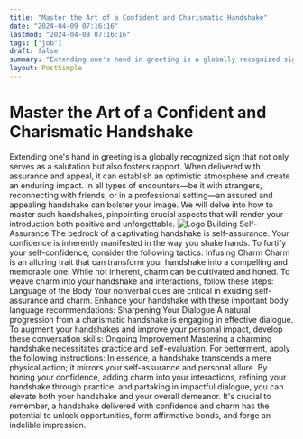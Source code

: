 ```yaml
---
title: "Master the Art of a Confident and Charismatic Handshake"
date: "2024-04-09 07:16:16"
lastmod: "2024-04-09 07:16:16"
tags: ["job"]
draft: false
summary: "Extending one's hand in greeting is a globally recognized sign that not only serves as a salutation but also fosters rapport. When delivered with assurance and appeal, it can establish an optimistic atmosphere and create an enduring impact. In all types of encounters—be it with strangers, reconnecting with friends, or in a professional setting—an assured and appealing handshake can bolster your image. We will delve into how to master such handshakes, pinpointing crucial aspects that will render your introduction both positive and unforgettable."
layout: PostSimple
---
```

# Master the Art of a Confident and Charismatic Handshake
Extending one's hand in greeting is a globally recognized sign that not only serves as a salutation but also fosters rapport. When delivered with assurance and appeal, it can establish an optimistic atmosphere and create an enduring impact. In all types of encounters—be it with strangers, reconnecting with friends, or in a professional setting—an assured and appealing handshake can bolster your image. We will delve into how to master such handshakes, pinpointing crucial aspects that will render your introduction both positive and unforgettable.
<img alt="Logo" class="lazyImg" data-src="https://cdn.seniorsselection.com/src_image/aa05ea5577bcbde01fab7906dc757cef.webp" src="/statics/image/loading.webp"/>
Building Self-Assurance
The bedrock of a captivating handshake is self-assurance. Your confidence is inherently manifested in the way you shake hands. To fortify your self-confidence, consider the following tactics:
Infusing Charm
Charm is an alluring trait that can transform your handshake into a compelling and memorable one. While not inherent, charm can be cultivated and honed. To weave charm into your handshake and interactions, follow these steps:
Language of the Body
Your nonverbal cues are critical in exuding self-assurance and charm. Enhance your handshake with these important body language recommendations:
Sharpening Your Dialogue
A natural progression from a charismatic handshake is engaging in effective dialogue. To augment your handshakes and improve your personal impact, develop these conversation skills:
Ongoing Improvement
Mastering a charming handshake necessitates practice and self-evaluation. For betterment, apply the following instructions:
In essence, a handshake transcends a mere physical action; it mirrors your self-assurance and personal allure. By honing your confidence, adding charm into your interactions, refining your handshake through practice, and partaking in impactful dialogue, you can elevate both your handshake and your overall demeanor. It's crucial to remember, a handshake delivered with confidence and charm has the potential to unlock opportunities, form affirmative bonds, and forge an indelible impression.
        